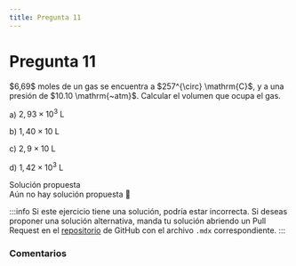 ```yaml
---
title: Pregunta 11
---
```



# Pregunta 11

<div className="exercise">
$6,69$ moles de un gas se encuentra a $257^{\circ} \mathrm{C}$, y a una presión de $10.10 \mathrm{~atm}$. Calcular el volumen que ocupa el gas.

a) $2,93 \times 10^3 \mathrm{~L}$

b) $1,40 \times 10 \mathrm{~L}$

c) $2,9 \times 10 \mathrm{~L}$

d) $1,42 \times 10^3 \mathrm{~L}$
</div>

<MDXDetails>
<summary>Solución propuesta</summary>

<div className="exercise">
Aún no hay solución propuesta 🥲
</div>

:::info
Si este ejercicio tiene una solución, podría estar incorrecta. Si deseas proponer una solución alternativa, manda tu solución abriendo
un Pull Request en el [repositorio](https://github.com/crow-rojas/apuntes-fundamentals/pulls) de GitHub con el archivo
`.mdx` correspondiente.
:::

</MDXDetails>

### Comentarios

<Disqus
  url="https://crow-rojas.github.io/apuntes-fundamentals/docs/science/chemistry/exercises/2016-1/p11"
  identifier="docs/science/chemistry/exercises/2016-1/p11"
  title="2016-1 Quimica - Pregunta 11"
/>
